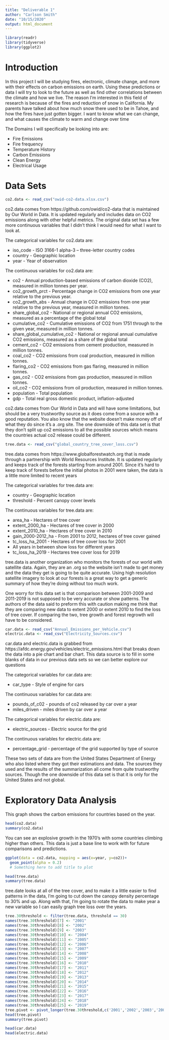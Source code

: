 ```yaml
---
title: "Deliverable 1"
author: "Carlson Smith"
date: "10/15/2020"
output: html_document
---
```


```r
library(readr)
library(tidyverse)
library(ggplot2)
```

# Introduction

In this project I will be studying fires, electronic, climate change, and more with their effects on carbon emissions on earth.  Using these predictions or data I will try to look to the future as well as find other correlations between the climate and how we live.  The reason I'm interested in this field of research is because of the fires and reduction of snow in California.  My parents have talked about how much snow there used to be in Tahoe, and how the fires have just gotten bigger.  I want to know what we can change, and what causes the climate to warm and change over time

The Domains I will specifically be looking into are:

* Fire Emissions
* Fire frequency
* Temperature History
* Carbon Emissions
* Clean Energy
* Electrical Usage

# Data Sets

```r
co2.data <- read_csv("owid-co2-data.xlsx.csv")
```
co2.data comes from https://github.com/owid/co2-data that is maintained by Our World in Data. It is updated regularly and includes data on CO2 emissions along with other helpful metrics.  The original data set has a few more continuous variables that I didn't think I would need for what I want to look at.

The categorical variables for co2.data are:

* iso_code - 	ISO 3166-1 alpha-3 – three-letter country codes
* country - Geographic location
* year - Year of observation

The continuous variables for co2.data are:

* co2 - Annual production-based emissions of carbon dioxide (CO2), measured in million tonnes per year.
* co2_growth_prct - Percentage change in CO2 emissions from one year relative to the previous year.
* co2_growth_abs - 	Annual change in CO2 emissions from one year relative to the previous year, measured in million tonnes.
* share_global_co2 - National or regional annual CO2 emissions, measured as a percentage of the global total
* cumulative_co2 - Cumulative emissions of CO2 from 1751 through to the given year, measured in million tonnes.
* share_global_cumulative_co2 - National or regional annual cumulative CO2 emissions, measured as a share of the global total
* cement_co2 - CO2 emissions from cement production, measured in million tonnes.
* coal_co2 - CO2 emissions from coal production, measured in million tonnes.
* flaring_co2 - CO2 emissions from gas flaring, measured in million tonnes.
* gas_co2	- CO2 emissions from gas production, measured in million tonnes.
* oil_co2 - CO2 emissions from oil production, measured in million tonnes.
* population - Total population
* gdp - Total real gross domestic product, inflation-adjusted

co2.data comes from Our World in Data and will have some limitations, but should be a very trustworthy source as it does come from a source with a good reputation.  You also know that the website doesn't make money off of what they do since it's a .org site.  The one downside of this data set is that they don't split up co2 emissions to all the possible sources which means the countries actual co2 release could be different.

```r
tree.data <- read_csv("global_country_tree_cover_loss.csv")
```

tree.data comes from https://www.globalforestwatch.org that is made through a partnership with World Resources Institute. It is updated regularly and keeps track of the forests starting from around 2001.  Since it's hard to keep track of forests before the initial photos in 2001 were taken, the data is a little more limited to recent years

The categorical variables for tree.data are:

* country - Geographic location
* threshold - Percent canopy cover levels

The continuous variables for tree.data are:

* area_ha - Hectares of tree cover
* extent_2000_ha - Hectares of tree cover in 2000
* extent_2010_ha - Hectares of tree cover in 2010
* gain_2000-2012_ha - From 2001 to 2012, hectares of tree cover gained
* tc_loss_ha_2001 - Hectares of tree cover loss for 2001
* All years in between show loss for different years
* tc_loss_ha_2019 - Hectares tree cover loss for 2019

tree.data is another organization who monitors the forests of our world with satellite data.  Again, they are an .org so the website isn't made to get money and the data they get is going to be quite accurate. Using high resolution satellite imagery to look at our forests is a great way to get a generic summary of how they're doing without too much work. 

One worry for this data set is that comparison between 2001-2009 and 2011-2019 is not supposed to be very accurate or show patterns. The authors of the data said to preform this with caution making me think that they are comparing new data to extent 2000 or extent 2010 to find the loss of tree cover.  If comparing the two, tree growth and forest regrowth will have to be considered.

```r
car.data <- read_csv("Annual_Emissions_per_Vehicle.csv")
electric.data <- read_csv("Electricity_Sources.csv")
```

car.data and electric.data is grabbed from https://afdc.energy.gov/vehicles/electric_emissions.html that breaks down the data into a pie chart and bar chart.  This data source is to fill in some blanks of data in our previous data sets so we can better explore our questions

The categorical variables for car.data are:

* car_type - Style of engine for cars

The continuous variables for car.data are:

* pounds_of_c02 - pounds of co2 released by car over a year
* miles_driven - miles driven by car over a year

The categorical variables for electric.data are:

* electric_sources - Electric source for the grid

The continuous variables for electric.data are:

* percentage_grid - percentage of the grid supported by type of source

These two sets of data are from the United States Department of Energy who also listed where they got their estimations and data.  The sources they used and the results of the summarization all come from quite trustworthy sources.  Though the one downside of this data set is that it is only for the United States and not global.  

# Exploratory Data Analysis

This graph shows the carbon emissions for countries based on the year.
```r
head(co2.data)
summary(co2.data)
```
You can see an explosive growth in the 1970's with some countries climbing higher than others.
This data is just a base line to work with for future comparisons and predictions.

```r
ggplot(data = co2.data, mapping = aes(x=year, y=co2))+
  geom_point(alpha = 0.2)
  # Something here to add title to plot
```

```r
head(tree.data)
summary(tree.data)
```

tree.date looks at all of the tree cover, and to make it a little easier to find patterns in the data, I'm going to cut down the canopy density percentage to 30% and up.  Along with that, I'm going to rotate the data to make year a new variable so I can easily graph tree loss over the years.

```r
tree.30threshold <- filter(tree.data, threshold == 30)
names(tree.30threshold)[7] <- "2001"
names(tree.30threshold)[8] <- "2002"
names(tree.30threshold)[9] <- "2003"
names(tree.30threshold)[10] <- "2004"
names(tree.30threshold)[11] <- "2005"
names(tree.30threshold)[12] <- "2006"
names(tree.30threshold)[13] <- "2007"
names(tree.30threshold)[14] <- "2008"
names(tree.30threshold)[15] <- "2009"
names(tree.30threshold)[16] <- "2010"
names(tree.30threshold)[17] <- "2011"
names(tree.30threshold)[18] <- "2012"
names(tree.30threshold)[19] <- "2013"
names(tree.30threshold)[20] <- "2014"
names(tree.30threshold)[21] <- "2015"
names(tree.30threshold)[22] <- "2016"
names(tree.30threshold)[23] <- "2017"
names(tree.30threshold)[24] <- "2018"
names(tree.30threshold)[25] <- "2019"
tree.pivot <- pivot_longer(tree.30threshold,c('2001','2002','2003','2004','2005','2006','2007','2008','2009','2010','2011','2012','2013','2014','2015','2016','2017','2018','2019'),names_to = "years", values_to = "tc_loss_ha")
head(tree.pivot)
summary(tree.pivot)
```

```r
head(car.data)
head(electric.data)
```


















